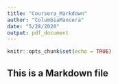 ```yaml
---
title: "Coursera_Markdown"
author: "ColumbiaMancera"
date: "5/28/2020"
output: pdf_document
---
```


```r
knitr::opts_chunk$set(echo = TRUE)
```

## This is a Markdown file